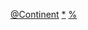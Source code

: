 {{Categories by country|nocat}}

[[Category:各国岛屿|@Continent]]
[[Category:亚洲岛屿|*]]
[[Category:亚洲各国地形|%]]